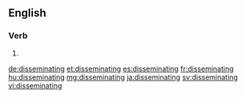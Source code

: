 ==English==

===Verb===
{{head|en|present participle}}

# {{present participle of|disseminate|lang=en}}

[[de:disseminating]]
[[et:disseminating]]
[[es:disseminating]]
[[fr:disseminating]]
[[hu:disseminating]]
[[mg:disseminating]]
[[ja:disseminating]]
[[sv:disseminating]]
[[vi:disseminating]]